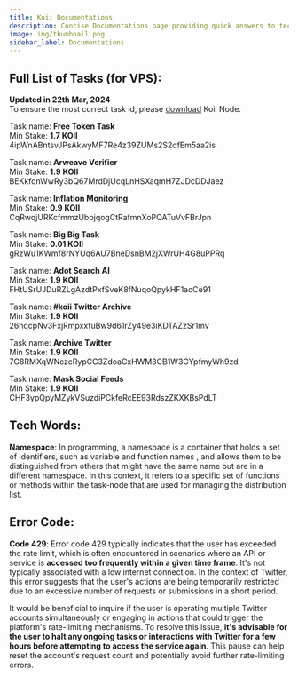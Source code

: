 ```yaml
---
title: Koii Documentations
description: Concise Documentations page providing quick answers to tech words related to koii network
image: img/thumbnail.png
sidebar_label: Documentations
---
```


## Full List of Tasks (for VPS): 

**Updated in 22th Mar, 2024**  
To ensure the most correct task id, please [download](https://www.koii.network/node) Koii Node.  

Task name: **Free Token Task**   
Min Stake: **1.7 KOII**  
4ipWnABntsvJPsAkwyMF7Re4z39ZUMs2S2dfEm5aa2is

Task name: **Arweave Verifier**  
Min Stake: **1.9 KOII**  
BEKkfqnWwRy3bQ67MrdDjUcqLnHSXaqmH7ZJDcDDJaez

Task name: **Inflation Monitoring**  
Min Stake: **0.9 KOII**  
CqRwqjURKcfmmzUbpjqogCtRafmnXoPQATuVvFBrJpn

Task name: **Big Big Task**   
Min Stake: **0.01 KOII**   
gRzWu1KWmf8rNYUq6AU7BneDsnBM2jXWrUH4G8uPPRq

Task name: **Adot Search AI**   
Min Stake: **1.9 KOII**  
FHtUSrUJDuRZLgAzdtPxfSveK8fNuqoQpykHF1aoCe91

Task name: **#koii Twitter Archive**  
Min Stake: **1.9 KOII**   
26hqcpNv3FxjRmpxxfuBw9d61rZy49e3iKDTAZzSr1mv

Task name: **Archive Twitter**  
Min Stake: **1.9 KOII**   
7G8RMXqWNczcRypCC3ZdoaCxHWM3CB1W3GYpfmyWh9zd 

Task name: **Mask Social Feeds**  
Min Stake: **1.9 KOII**   
CHF3ypQpyMZykVSuzdiPCkfeRcEE93RdszZKXKBsPdLT 

## Tech Words:

 **Namespace**: In programming, a namespace is a container that holds a set of identifiers, such as variable and function names
 , and allows them to be distinguished from others that might have the same name but are in a different namespace. In this context, it refers to a specific set of functions or methods within the task-node that are used for managing the distribution list.

## Error Code:

 **Code 429**: Error code 429 typically indicates that the user has exceeded the rate limit, which is often encountered in scenarios where an API or service is **accessed too frequently within a given time frame**. It's not typically associated with a low internet connection. In the context of Twitter, this error suggests that the user's actions are being temporarily restricted due to an excessive number of requests or submissions in a short period.  

It would be beneficial to inquire if the user is operating multiple Twitter accounts simultaneously or engaging in actions that could trigger the platform's rate-limiting mechanisms. To resolve this issue, **it's advisable for the user to halt any ongoing tasks or interactions with Twitter for a few hours before attempting to access the service again**. This pause can help reset the account's request count and potentially avoid further rate-limiting errors. 